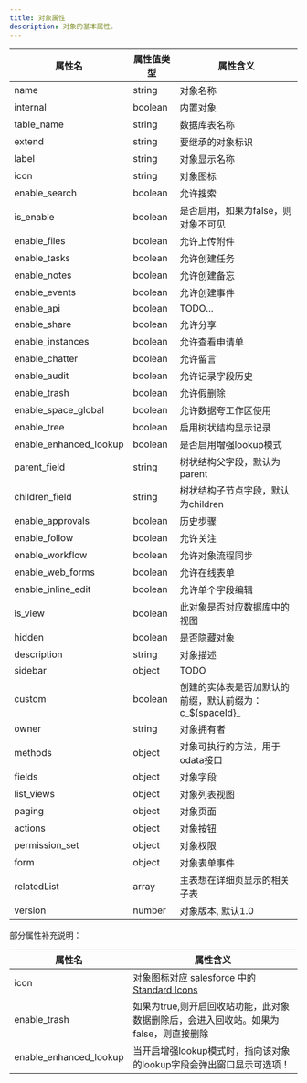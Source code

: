 ```yaml
---
title: 对象属性
description: 对象的基本属性。
---
```


| 属性名 | 属性值类型 | 属性含义 |
|----|----|----|
| name	| string |	对象名称 |
| internal	| boolean |	内置对象 |
| table_name	| string |	数据库表名称 |
| extend	| string |	要继承的对象标识 |
| label	| string |	对象显示名称 |
| icon	| string |	对象图标 |
| enable_search	| boolean |	允许搜索 |
| is_enable	| boolean |	是否启用，如果为false，则对象不可见 |
| enable_files	| boolean |	允许上传附件 |
| enable_tasks	| boolean |	允许创建任务 |
| enable_notes	| boolean |	允许创建备忘 |
| enable_events	| boolean |	允许创建事件 |
| enable_api	| boolean |	TODO... |
| enable_share	| boolean |	允许分享 |
| enable_instances	| boolean |	允许查看申请单 |
| enable_chatter	| boolean |	允许留言 |
| enable_audit	| boolean |	允许记录字段历史 |
| enable_trash	| boolean |	允许假删除 |
| enable_space_global	| boolean |	允许数据夸工作区使用 |
| enable_tree	| boolean |	启用树状结构显示记录 |
| enable_enhanced_lookup	| boolean |	是否启用增强lookup模式 |
| parent_field	| string |	树状结构父字段，默认为parent |
| children_field	| string |	树状结构子节点字段，默认为children |
| enable_approvals	| boolean |	历史步骤 |
| enable_follow	| boolean |	允许关注 |
| enable_workflow	| boolean |	允许对象流程同步 |
| enable_web_forms	| boolean |	允许在线表单 |
| enable_inline_edit	| boolean |	允许单个字段编辑 |
| is_view	| boolean |	此对象是否对应数据库中的视图 |
| hidden	| boolean |	是否隐藏对象 |
| description	| string |	对象描述 |
| sidebar	| object |	TODO |
| custom	| boolean |	创建的实体表是否加默认的前缀，默认前缀为：c_${spaceId}_ |
| owner	| string |	对象拥有者 |
| methods	| object |	对象可执行的方法，用于odata接口 |
| fields	| object |	对象字段 |
| list_views	| object |	对象列表视图 |
| paging	| object |	对象页面 |
| actions	| object |	对象按钮 |
| permission_set	| object |	对象权限 |
| form	| object |	对象表单事件 |
| relatedList	| array |	主表想在详细页显示的相关子表 |
| version	| number |	对象版本, 默认1.0 |


部分属性补充说明：

| 属性名 | 属性含义 |
|----|----|
| icon | 对象图标对应 salesforce 中的 [Standard Icons](https://www.lightningdesignsystem.com/icons/#standard) |
| enable_trash |	如果为true,则开启回收站功能，此对象数据删除后，会进入回收站。如果为false，则直接删除 |
| enable_enhanced_lookup | 当开启增强lookup模式时，指向该对象的lookup字段会弹出窗口显示可选项！ |